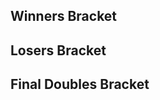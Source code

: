 {{DISPLAYTITLE:Super Smash Sundays 31: ''Melee'' Doubles Bracket}}{{SetGame|melee}}{{tabs static
|name1=Overview
|link1=Super Smash Sundays/31/Melee
|name2=Singles Bracket
|link2=Super Smash Sundays/31/Melee/Singles Bracket
|name3=Doubles Bracket
|link3=Super Smash Sundays/31/Melee/Doubles Bracket
|This=3
}}
==Winners Bracket==
{{64DEDoublesWBracketA
|column-width=150
<!-- ROUND 1 -->
|r1m1t1p1=S2J |r1m1t1p1flag=us
|r1m1t1p2=Mang0 |r1m1t1p2flag=us |r1m1t1score={{win}}
|r1m1t2p1=Bye |r1m1t2p1flag=
|r1m1t2p2=Bye |r1m1t2p2flag= |r1m1t2score=
|r1m1win=1

|r1m2t1p1=floss |r1m2t1p1flag=us
|r1m2t1p2=Hepatitis B |r1m2t1p2flag=us |r1m2t1score={{win}}
|r1m2t2p1=ZettaiTerritory |r1m2t2p1flag=us
|r1m2t2p2=limjoker |r1m2t2p2flag=us |r1m2t2score=
|r1m2win=1

|r1m3t1p1=Trichael Man |r1m3t1p1flag=us
|r1m3t1p2=toastyb |r1m3t1p2flag=us |r1m3t1score={{win}}
|r1m3t2p1=v6 |r1m3t2p1flag=us
|r1m3t2p2=Veksul |r1m3t2p2flag=us |r1m3t2score=
|r1m3win=1

|r1m4t1p1=yeti |r1m4t1p1flag=us
|r1m4t1p2=Fallennova |r1m4t1p2flag=us |r1m4t1score={{win}}
|r1m4t2p1=dingo |r1m4t2p1flag=us
|r1m4t2p2=Lost |r1m4t2p2flag=us |r1m4t2score=
|r1m4win=1

|r1m5t1p1=KoopaTroopa895 |r1m5t1p1flag=us
|r1m5t1p2=Mister Dawson |r1m5t1p2flag=us |r1m5t1score={{win}}
|r1m5t2p1=Bye |r1m5t2p1flag=
|r1m5t2p2=Bye |r1m5t2p2flag= |r1m5t2score=
|r1m5win=1

|r1m6t1p1=Cesar |r1m6t1p1flag=us
|r1m6t1p2=Toxic Reflection |r1m6t1p2flag=us |r1m6t1score=
|r1m6t2p1=SK |r1m6t2p1flag=us
|r1m6t2p2=Chagnon |r1m6t2p2flag=us |r1m6t2score={{win}}
|r1m6win=2

|r1m7t1p1=Hyprid |r1m7t1p1flag=us
|r1m7t1p2=SacaSuMoto |r1m7t1p2flag=us |r1m7t1score={{win}}
|r1m7t2p1=Bye |r1m7t2p1flag=
|r1m7t2p2=Bye |r1m7t2p2flag= |r1m7t2score=
|r1m7win=1

|r1m8t1p1=Studmuffin |r1m8t1p1flag=us
|r1m8t1p2=dankrooster |r1m8t1p2flag=us |r1m8t1score={{win}}
|r1m8t2p1=Sc0ut |r1m8t2p1flag=us
|r1m8t2p2=Kidneyshiv |r1m8t2p2flag=us |r1m8t2score=
|r1m8win=1

|r1m9t1p1=Tope |r1m9t1p1flag=us
|r1m9t1p2=Vish |r1m9t1p2flag=us |r1m9t1score={{win}}
|r1m9t2p1=Bye |r1m9t2p1flag=
|r1m9t2p2=Bye |r1m9t2p2flag= |r1m9t2score=
|r1m9win=1

|r1m10t1p1=TheRogueTwinkie |r1m10t1p1flag=us
|r1m10t1p2=FrogVenom |r1m10t1p2flag=us |r1m10t1score={{win}}
|r1m10t2p1=Zinc |r1m10t2p1flag=us
|r1m10t2p2=Zobac |r1m10t2p2flag=us |r1m10t2score=
|r1m10win=1

|r1m11t1p1=Andymosity |r1m11t1p1flag=us
|r1m11t1p2=Strain |r1m11t1p2flag=us |r1m11t1score={{win}}
|r1m11t2p1=Bye |r1m11t2p1flag=
|r1m11t2p2=Bye |r1m11t2p2flag= |r1m11t2score=
|r1m11win=1

|r1m12t1p1=Pajama Sam |r1m12t1p1flag=us
|r1m12t1p2=Hulka |r1m12t1p2flag=us |r1m12t1score={{win}}
|r1m12t2p1=ACT1VE |r1m12t2p1flag=us
|r1m12t2p2=Epic |r1m12t2p2flag=us |r1m12t2score=
|r1m12win=1

|r1m13t1p1=Tafokints |r1m13t1p1flag=us
|r1m13t1p2=MikeHaze |r1m13t1p2flag=us |r1m13t1score={{win}}
|r1m13t2p1=Bye |r1m13t2p1flag=
|r1m13t2p2=Bye |r1m13t2p2flag= |r1m13t2score=
|r1m13win=1

|r1m14t1p1=Pogo |r1m14t1p1flag=us
|r1m14t1p2=Breezy |r1m14t1p2flag=us |r1m14t1score={{win}}
|r1m14t2p1=Sunset |r1m14t2p1flag=us
|r1m14t2p2=Keeng |r1m14t2p2flag=us |r1m14t2score=
|r1m14win=1

|r1m15t1p1=Nonsense |r1m15t1p1flag=us
|r1m15t1p2=eroc |r1m15t1p2flag=us |r1m15t1score={{win}}
|r1m15t2p1=Bye |r1m15t2p1flag=
|r1m15t2p2=Bye |r1m15t2p2flag= |r1m15t2score=
|r1m15win=1

|r1m16t1p1=Capt.Dabulous |r1m16t1p1flag=us
|r1m16t1p2=Nasty Nate |r1m16t1p2flag=us |r1m16t1score={{win}}
|r1m16t2p1=Pride |r1m16t2p1flag=us
|r1m16t2p2=Tamb |r1m16t2p2flag=us |r1m16t2score=
|r1m16win=1

|r1m17t1p1=Reno |r1m17t1p1flag=us
|r1m17t1p2=Lucky |r1m17t1p2flag=us |r1m17t1score={{win}}
|r1m17t2p1=Bye |r1m17t2p1flag=
|r1m17t2p2=Bye |r1m17t2p2flag= |r1m17t2score=
|r1m17win=1

|r1m18t1p1=Kanti |r1m18t1p1flag=us
|r1m18t1p2=J666 |r1m18t1p2flag=us |r1m18t1score={{win}}
|r1m18t2p1=Seaturkeys |r1m18t2p1flag=us
|r1m18t2p2=Yensog |r1m18t2p2flag=us |r1m18t2score=
|r1m18win=1

|r1m19t1p1=HARD |r1m19t1p1flag=us
|r1m19t1p2=2Jar |r1m19t1p2flag=us |r1m19t1score={{win}}
|r1m19t2p1=RCA |r1m19t2p1flag=us
|r1m19t2p2=TaijutsuSpec |r1m19t2p2flag=us |r1m19t2score=
|r1m19win=1

|r1m20t1p1=QuasarQuark |r1m20t1p1flag=us
|r1m20t1p2=Infinite |r1m20t1p2flag=us |r1m20t1score={{win}}
|r1m20t2p1=Yung Buster |r1m20t2p1flag=us
|r1m20t2p2=Dandy |r1m20t2p2flag=us |r1m20t2score=
|r1m20win=1

|r1m21t1p1=SUNG475 |r1m21t1p1flag=us
|r1m21t1p2=DendyPretendy |r1m21t1p2flag= |r1m21t1score={{win}}
|r1m21t2p1=Bye |r1m21t2p1flag=
|r1m21t2p2=Bye |r1m21t2p2flag= |r1m21t2score=
|r1m21win=1

|r1m22t1p1=RagingCherry |r1m22t1p1flag=us
|r1m22t1p2=Seshy |r1m22t1p2flag=us |r1m22t1score={{win}}
|r1m22t2p1=JiMi |r1m22t2p1flag=us
|r1m22t2p2=TDK |r1m22t2p2flag=us |r1m22t2score=
|r1m22win=1

|r1m23t1p1=scrub$ |r1m23t1p1flag=us
|r1m23t1p2=Matt |r1m23t1p2flag=us |r1m23t1score={{win}}
|r1m23t2p1=Bye |r1m23t2p1flag=
|r1m23t2p2=Bye |r1m23t2p2flag= |r1m23t2score=
|r1m23win=1

|r1m24t1p1=HumanFry |r1m24t1p1flag=us
|r1m24t1p2=Darkroom |r1m24t1p2flag=us |r1m24t1score={{win}}
|r1m24t2p1=ajx |r1m24t2p1flag=us
|r1m24t2p2=Kanye |r1m24t2p2flag=us |r1m24t2score=
|r1m24win=1

|r1m25t1p1=NMW |r1m25t1p1flag=us
|r1m25t1p2=SFAT |r1m25t1p2flag=us |r1m25t1score={{win}}
|r1m25t2p1=Bye |r1m25t2p1flag=
|r1m25t2p2=Bye |r1m25t2p2flag= |r1m25t2score=
|r1m25win=1

|r1m26t1p1=krzy8 |r1m26t1p1flag=us
|r1m26t1p2=Slime |r1m26t1p2flag=us |r1m26t1score={{win}}
|r1m26t2p1=Weft |r1m26t2p1flag=us
|r1m26t2p2=1OTG |r1m26t2p2flag=us |r1m26t2score=
|r1m26win=1

|r1m27t1p1=sherigami |r1m27t1p1flag=us
|r1m27t1p2=Stomach Flu |r1m27t1p2flag=us |r1m27t1score={{win}}
|r1m27t2p1=Bruny bby |r1m27t2p1flag=us
|r1m27t2p2=Coco |r1m27t2p2flag= |r1m27t2score=
|r1m27win=1

|r1m28t1p1=Xell |r1m28t1p1flag=us
|r1m28t1p2=Dayge |r1m28t1p2flag=us |r1m28t1score={{win}}
|r1m28t2p1=Chu12ch |r1m28t2p1flag=us
|r1m28t2p2=Nigo |r1m28t2p2flag=us |r1m28t2score=
|r1m28win=1

|r1m29t1p1=Westballz |r1m29t1p1flag=us
|r1m29t1p2=KPAN |r1m29t1p2flag=us |r1m29t1score={{win}}
|r1m29t2p1=Bye |r1m29t2p1flag=
|r1m29t2p2=Bye |r1m29t2p2flag= |r1m29t2score=
|r1m29win=1

|r1m30t1p1=delta |r1m30t1p1flag=ca
|r1m30t1p2=L33thal |r1m30t1p2flag=us |r1m30t1score=
|r1m30t2p1=Bryce |r1m30t2p1flag=us
|r1m30t2p2=G-rat |r1m30t2p2flag=us |r1m30t2score={{win}}
|r1m30win=2

|r1m31t1p1=Peligro |r1m31t1p1flag=us
|r1m31t1p2=Manatee |r1m31t1p2flag=us |r1m31t1score={{win}}
|r1m31t2p1=Bye |r1m31t2p1flag=
|r1m31t2p2=Bye |r1m31t2p2flag= |r1m31t2score=
|r1m31win=1

|r1m32t1p1=Mchi |r1m32t1p1flag=us
|r1m32t1p2=LuigiKid |r1m32t1p2flag=us |r1m32t1score={{win}}
|r1m32t2p1=Kony |r1m32t2p1flag=us
|r1m32t2p2=myfishcantswim |r1m32t2p2flag=us |r1m32t2score=
|r1m32win=1

<!-- ROUND 2 -->
|r2m1t1p1=S2J |r2m1t1p1flag=us
|r2m1t1p2=Mang0 |r2m1t1p2flag=us |r2m1t1score=
|r2m1t2p1=floss |r2m1t2p1flag=us
|r2m1t2p2=Hepatitis B |r2m1t2p2flag=us |r2m1t2score={{win}}
|r2m1win=2

|r2m2t1p1=Trichael Man |r2m2t1p1flag=us
|r2m2t1p2=toastyb |r2m2t1p2flag=us |r2m2t1score=
|r2m2t2p1=yeti |r2m2t2p1flag=us
|r2m2t2p2=Fallennova |r2m2t2p2flag=us |r2m2t2score={{win}}
|r2m2win=2

|r2m3t1p1=KoopaTroopa895 |r2m3t1p1flag=us
|r2m3t1p2=Mister Dawson |r2m3t1p2flag=us |r2m3t1score={{win}}
|r2m3t2p1=SK |r2m3t2p1flag=us
|r2m3t2p2=Chagnon |r2m3t2p2flag=us |r2m3t2score=
|r2m3win=1

|r2m4t1p1=Hyprid |r2m4t1p1flag=us
|r2m4t1p2=SacaSuMoto |r2m4t1p2flag=us |r2m4t1score={{win}}
|r2m4t2p1=Studmuffin |r2m4t2p1flag=us
|r2m4t2p2=dankrooster |r2m4t2p2flag=us |r2m4t2score=
|r2m4win=1

|r2m5t1p1=Tope |r2m5t1p1flag=us
|r2m5t1p2=Vish |r2m5t1p2flag=us |r2m5t1score={{win}}
|r2m5t2p1=TheRogueTwinkie |r2m5t2p1flag=us
|r2m5t2p2=FrogVenom |r2m5t2p2flag=us |r2m5t2score=
|r2m5win=1

|r2m6t1p1=Andymosity |r2m6t1p1flag=us
|r2m6t1p2=Strain |r2m6t1p2flag=us |r2m6t1score={{win}}
|r2m6t2p1=Pajama Sam |r2m6t2p1flag=us
|r2m6t2p2=Hulka |r2m6t2p2flag=us |r2m6t2score=
|r2m6win=1

|r2m7t1p1=Tafokints |r2m7t1p1flag=us
|r2m7t1p2=MikeHaze |r2m7t1p2flag=us |r2m7t1score={{win}}
|r2m7t2p1=Pogo |r2m7t2p1flag=us
|r2m7t2p2=Breezy |r2m7t2p2flag=us |r2m7t2score=
|r2m7win=1

|r2m8t1p1=Nonsense |r2m8t1p1flag=us
|r2m8t1p2=eroc |r2m8t1p2flag=us |r2m8t1score=
|r2m8t2p1=Capt.Dabulous |r2m8t2p1flag=us
|r2m8t2p2=Nasty Nate |r2m8t2p2flag=us |r2m8t2score={{win}}
|r2m8win=2

|r2m9t1p1=Reno |r2m9t1p1flag=us
|r2m9t1p2=Lucky |r2m9t1p2flag=us |r2m9t1score={{win}}
|r2m9t2p1=Kanti |r2m9t2p1flag=us
|r2m9t2p2=J666 |r2m9t2p2flag=us |r2m9t2score=
|r2m9win=1

|r2m10t1p1=HARD |r2m10t1p1flag=us
|r2m10t1p2=2Jar |r2m10t1p2flag=us |r2m10t1score={{win}}
|r2m10t2p1=QuasarQuark |r2m10t2p1flag=us
|r2m10t2p2=Infinite |r2m10t2p2flag=us |r2m10t2score=
|r2m10win=1

|r2m11t1p1=SUNG475 |r2m11t1p1flag=us
|r2m11t1p2=DendyPretendy |r2m11t1p2flag= |r2m11t1score=
|r2m11t2p1=RagingCherry |r2m11t2p1flag=us
|r2m11t2p2=Seshy |r2m11t2p2flag=us |r2m11t2score={{win}}
|r2m11win=2

|r2m12t1p1=scrub$ |r2m12t1p1flag=us
|r2m12t1p2=Matt |r2m12t1p2flag=us |r2m12t1score={{win}}
|r2m12t2p1=HumanFry |r2m12t2p1flag=us
|r2m12t2p2=Darkroom |r2m12t2p2flag=us |r2m12t2score=
|r2m12win=1

|r2m13t1p1=NMW |r2m13t1p1flag=us
|r2m13t1p2=SFAT |r2m13t1p2flag=us |r2m13t1score={{win}}
|r2m13t2p1=krzy8 |r2m13t2p1flag=us
|r2m13t2p2=Slime |r2m13t2p2flag=us |r2m13t2score=
|r2m13win=1

|r2m14t1p1=sherigami |r2m14t1p1flag=us
|r2m14t1p2=Stomach Flu |r2m14t1p2flag=us |r2m14t1score={{win}}
|r2m14t2p1=Xell |r2m14t2p1flag=us
|r2m14t2p2=Dayge |r2m14t2p2flag=us |r2m14t2score=
|r2m14win=1

|r2m15t1p1=Westballz |r2m15t1p1flag=us
|r2m15t1p2=KPAN |r2m15t1p2flag=us |r2m15t1score={{win}}
|r2m15t2p1=Bryce |r2m15t2p1flag=us
|r2m15t2p2=G-rat |r2m15t2p2flag=us |r2m15t2score=
|r2m15win=1

|r2m16t1p1=Peligro |r2m16t1p1flag=us
|r2m16t1p2=Manatee |r2m16t1p2flag=us |r2m16t1score={{win}}
|r2m16t2p1=Mchi |r2m16t2p1flag=us
|r2m16t2p2=LuigiKid |r2m16t2p2flag=us |r2m16t2score=
|r2m16win=1

<!-- ROUND 3 -->
|r3m1t1p1=floss |r3m1t1p1flag=us
|r3m1t1p2=Hepatitis B |r3m1t1p2flag=us |r3m1t1score=
|r3m1t2p1=yeti |r3m1t2p1flag=us
|r3m1t2p2=Fallennova |r3m1t2p2flag=us |r3m1t2score={{win}}
|r3m1win=2

|r3m2t1p1=KoopaTroopa895 |r3m2t1p1flag=us
|r3m2t1p2=Mister Dawson |r3m2t1p2flag=us |r3m2t1score=
|r3m2t2p1=Hyprid |r3m2t2p1flag=us
|r3m2t2p2=SacaSuMoto |r3m2t2p2flag=us |r3m2t2score={{win}}
|r3m2win=2


|r3m3t1p1=Tope |r3m3t1p1flag=us
|r3m3t1p2=Vish |r3m3t1p2flag=us |r3m3t1score={{win}}
|r3m3t2p1=Andymosity |r3m3t2p1flag=us
|r3m3t2p2=Strain |r3m3t2p2flag=us |r3m3t2score=
|r3m3win=1

|r3m4t1p1=Tafokints |r3m4t1p1flag=us
|r3m4t1p2=MikeHaze |r3m4t1p2flag=us |r3m4t1score={{win}}
|r3m4t2p1=Capt.Dabulous |r3m4t2p1flag=us
|r3m4t2p2=Nasty Nate |r3m4t2p2flag=us |r3m4t2score=
|r3m4win=1

|r3m5t1p1=Reno |r3m5t1p1flag=us
|r3m5t1p2=Lucky |r3m5t1p2flag=us |r3m5t1score={{win}}
|r3m5t2p1=HARD |r3m5t2p1flag=us
|r3m5t2p2=2Jar |r3m5t2p2flag=us |r3m5t2score=
|r3m5win=1

|r3m6t1p1=RagingCherry |r3m6t1p1flag=us
|r3m6t1p2=Seshy |r3m6t1p2flag=us |r3m6t1score=
|r3m6t2p1=scrub$ |r3m6t2p1flag=us
|r3m6t2p2=Matt |r3m6t2p2flag=us |r3m6t2score={{win}}
|r3m6win=2

|r3m7t1p1=NMW |r3m7t1p1flag=us
|r3m7t1p2=SFAT |r3m7t1p2flag=us |r3m7t1score=
|r3m7t2p1=sherigami |r3m7t2p1flag=us
|r3m7t2p2=Stomach Flu |r3m7t2p2flag=us |r3m7t2score={{win}}
|r3m7win=2

|r3m8t1p1=Westballz |r3m8t1p1flag=us
|r3m8t1p2=KPAN |r3m8t1p2flag=us |r3m8t1score={{win}}
|r3m8t2p1=Peligro |r3m8t2p1flag=us
|r3m8t2p2=Manatee |r3m8t2p2flag=us |r3m8t2score=
|r3m8win=1

<!-- ROUND 4 -->
|r4m1t1p1=yeti |r4m1t1p1flag=us
|r4m1t1p2=Fallennova |r4m1t1p2flag=us |r4m1t1score=
|r4m1t2p1=Hyprid |r4m1t2p1flag=us
|r4m1t2p2=SacaSuMoto |r4m1t2p2flag=us |r4m1t2score={{win}}
|r4m1win=2

|r4m2t1p1=Tope |r4m2t1p1flag=us
|r4m2t1p2=Vish |r4m2t1p2flag=us |r4m2t1score={{win}}
|r4m2t2p1=Tafokints |r4m2t2p1flag=us
|r4m2t2p2=MikeHaze |r4m2t2p2flag=us |r4m2t2score=
|r4m2win=1

|r4m3t1p1=Reno |r4m3t1p1flag=us
|r4m3t1p2=Lucky |r4m3t1p2flag=us |r4m3t1score={{win}}
|r4m3t2p1=scrub$ |r4m3t2p1flag=us
|r4m3t2p2=Matt |r4m3t2p2flag=us |r4m3t2score=
|r4m3win=1

|r4m4t1p1=sherigami |r4m4t1p1flag=us
|r4m4t1p2=Stomach Flu |r4m4t1p2flag=us |r4m4t1score=
|r4m4t2p1=Westballz |r4m4t2p1flag=us
|r4m4t2p2=KPAN |r4m4t2p2flag=us |r4m4t2score={{win}}
|r4m4win=2

<!-- ROUND 5 -->
|r5m1t1p1=Hyprid |r5m1t1p1flag=us
|r5m1t1p2=SacaSuMoto |r5m1t1p2flag=us |r5m1t1score=
|r5m1t2p1=Tope |r5m1t2p1flag=us
|r5m1t2p2=Vish |r5m1t2p2flag=us |r5m1t2score={{win}}
|r5m1win=2

|r5m2t1p1=Reno |r5m2t1p1flag=us
|r5m2t1p2=Lucky |r5m2t1p2flag=us |r5m2t1score={{win}}
|r5m2t2p1=Westballz |r5m2t2p1flag=us
|r5m2t2p2=KPAN |r5m2t2p2flag=us |r5m2t2score=
|r5m2win=1
}}
==Losers Bracket==
{{64DEDoublesLBracketSmwA
|tourneylink=Super Smash Sundays/31/Melee
|tourneyname=Super Smash Sundays 31
|l1placement=49-64
|l2placement=33-48
|l3placement=25-32
|l4placement=17-24
|l5placement=13-16
|l6placement=9-12
|l7placement=7-8
|l8placement=5-6
|column-width=150

<!-- ROUND 1 -->
|l1m1t1p1=v6 |l1m1t1p1flag=us
|l1m1t1p2=Veksul |l1m1t1p2flag=us |l1m1t1score={{win}}
|l1m1t2p1=dingo |l1m1t2p1flag=us
|l1m1t2p2=Lost |l1m1t2p2flag=us |l1m1t2score=
|l1m1win=1

|l1m2t1p1=RCA |l1m2t1p1flag=us
|l1m2t1p2=TaijutsuSpec |l1m2t1p2flag=us |l1m2t1score=
|l1m2t2p1=Yung Buster |l1m2t2p1flag=us
|l1m2t2p2=Dandy |l1m2t2p2flag=us |l1m2t2score={{win}}
|l1m2win=2

|l1m3t1p1=Bruny bby |l1m3t1p1flag=us
|l1m3t1p2=Coco |l1m3t1p2flag= |l1m3t1score={{win}}
|l1m3t2p1=Chu12ch |l1m3t2p1flag=us
|l1m3t2p2=Nigo |l1m3t2p2flag=us |l1m3t2score=
|l1m3win=1

|l1m4t1p1=Sc0ut |l1m4t1p1flag=us
|l1m4t1p2=Kidnyshiv |l1m4t1p2flag=us |l1m4t1score=
|l1m4t2p1=Bye |l1m4t2p1flag=
|l1m4t2p2=Bye |l1m4t2p2flag= |l1m4t2score=
|l1m4win=1

|l1m5t1p1=Zinc |l1m5t1p1flag=us
|l1m5t1p2=Zobac |l1m5t1p2flag=us |l1m5t1score={{win}}
|l1m5t2p1=Bye |l1m5t2p1flag=
|l1m5t2p2=Bye |l1m5t2p2flag= |l1m5t2score=
|l1m5win=1

|l1m6t1p1=ACT1VE |l1m6t1p1flag=us
|l1m6t1p2=Epic |l1m6t1p2flag=us |l1m6t1score={{win}}
|l1m6t2p1=Bye |l1m6t2p1flag=
|l1m6t2p2=Bye |l1m6t2p2flag= |l1m6t2score=
|l1m6win=1

|l1m7t1p1=Sunset |l1m7t1p1flag=us
|l1m7t1p2=Keeng |l1m7t1p2flag=us |l1m7t1score={{win}}
|l1m7t2p1=Bye |l1m7t2p1flag=
|l1m7t2p2=Bye |l1m7t2p2flag= |l1m7t2score=
|l1m7win=1

|l1m8t1p1=Pirde |l1m8t1p1flag=us
|l1m8t1p2=Tamb |l1m8t1p2flag=us |l1m8t1score={{win}}
|l1m8t2p1=Bye |l1m8t2p1flag=
|l1m8t2p2=Bye |l1m8t2p2flag= |l1m8t2score=
|l1m8win=1

|l1m9t1p1=Seaturkeys |l1m9t1p1flag=us
|l1m9t1p2=Yensog |l1m9t1p2flag=us |l1m9t1score={{win}}
|l1m9t2p1=Bye |l1m9t2p1flag=
|l1m9t2p2=Bye |l1m9t2p2flag= |l1m9t2score=
|l1m9win=1

|l1m10t1p1=Yung Buster |l1m10t1p1flag=us
|l1m10t1p2=Dandy |l1m10t1p2flag=us |l1m10t1score={{win}}
|l1m10t2p1=Bye |l1m10t2p1flag=
|l1m10t2p2=Bye |l1m10t2p2flag= |l1m10t2score=
|l1m10win=1

|l1m11t1p1=JiMi |l1m11t1p1flag=us
|l1m11t1p2=TDK |l1m11t1p2flag=us |l1m11t1score={{win}}
|l1m11t2p1=Bye |l1m11t2p1flag=
|l1m11t2p2=Bye |l1m11t2p2flag= |l1m11t2score=
|l1m11win=1

|l1m12t1p1=ajx |l1m12t1p1flag=us
|l1m12t1p2=Kanye |l1m12t1p2flag=us |l1m12t1score={{win}}
|l1m12t2p1=Bye |l1m12t2p1flag=
|l1m12t2p2=Bye |l1m12t2p2flag= |l1m12t2score=
|l1m12win=1

|l1m13t1p1=Weft |l1m13t1p1flag=us
|l1m13t1p2=1OTG |l1m13t1p2flag=us |l1m13t1score={{win}}
|l1m13t2p1=Bye |l1m13t2p1flag=
|l1m13t2p2=Bye |l1m13t2p2flag= |l1m13t2score=
|l1m13win=1

|l1m14t1p1=Bruny bby |l1m14t1p1flag=us
|l1m14t1p2=Coco |l1m14t1p2flag= |l1m14t1score={{win}}
|l1m14t2p1=Bye |l1m14t2p1flag=
|l1m14t2p2=Bye |l1m14t2p2flag= |l1m14t2score=
|l1m14win=1

|l1m15t1p1=delta |l1m15t1p1flag=ca
|l1m15t1p2=L33thal |l1m15t1p2flag=us |l1m15t1score={{win}}
|l1m15t2p1=Bye |l1m15t2p1flag=
|l1m15t2p2=Bye |l1m15t2p2flag= |l1m15t2score=
|l1m15win=1

|l1m16t1p1=Kony |l1m16t1p1flag=us
|l1m16t1p2=myfishcantswim |l1m16t1p2flag=us |l1m16t1score={{win}}
|l1m16t2p1=Bye |l1m16t2p1flag=
|l1m16t2p2=Bye |l1m16t2p2flag= |l1m16t2score=
|l1m16win=1

<!-- ROUND 2 -->
|l2m1t1p1=Mchi |l2m1t1p1flag=us
|l2m1t1p2=LuigiKid |l2m1t1p2flag=us |l2m1t1score={{win}}
|l2m1t2p1=ZettaiTerritory |l2m1t2p1flag=us
|l2m1t2p2=limjoker |l2m1t2p2flag=us |l2m1t2score=
|l2m1win=1

|l2m2t1p1=Bryce |l2m2t1p1flag=us
|l2m2t1p2=G-rat |l2m2t1p2flag=us |l2m2t1score={{win}}
|l2m2t2p1=v6 |l2m2t2p1flag=us
|l2m2t2p2=Veksul |l2m2t2p2flag=us |l2m2t2score=
|l2m2win=1

|l2m3t1p1=Xell |l2m3t1p1flag=us
|l2m3t1p2=Dayge |l2m3t1p2flag=us |l2m3t1score=
|l2m3t2p1=Cesar |l2m3t2p1flag=us
|l2m3t2p2=Toxic Reflection |l2m3t2p2flag=us |l2m3t2score={{win}}
|l2m3win=2

|l2m4t1p1=krzy8 |l2m4t1p1flag=us
|l2m4t1p2=Slime |l2m4t1p2flag=us |l2m4t1score={{win}}
|l2m4t2p1=Sc0ut |l2m4t2p1flag=us
|l2m4t2p2=Kidneyshiv |l2m4t2p2flag=us |l2m4t2score=
|l2m4win=1

|l2m5t1p1=HumanFry |l2m5t1p1flag=us
|l2m5t1p2=Darkroom |l2m5t1p2flag=us |l2m5t1score={{win}}
|l2m5t2p1=Zinc |l2m5t2p1flag=us
|l2m5t2p2=Zobac |l2m5t2p2flag=us |l2m5t2score=
|l2m5win=1

|l2m6t1p1=SUNG475 |l2m6t1p1flag=us
|l2m6t1p2=DendyPretendy |l2m6t1p2flag= |l2m6t1score=
|l2m6t2p1=ACT1VE |l2m6t2p1flag=us
|l2m6t2p2=Epic |l2m6t2p2flag=us |l2m6t2score={{win}}
|l2m6win=2

|l2m7t1p1=QuasarQuark |l2m7t1p1flag=us
|l2m7t1p2=Infinite |l2m7t1p2flag=us |l2m7t1score={{win}}
|l2m7t2p1=Sunset |l2m7t2p1flag=us
|l2m7t2p2=Keeng |l2m7t2p2flag=us |l2m7t2score=
|l2m7win=1

|l2m8t1p1=Kanti |l2m8t1p1flag=us
|l2m8t1p2=J666 |l2m8t1p2flag=us |l2m8t1score={{win}}
|l2m8t2p1=Pride |l2m8t2p1flag=us
|l2m8t2p2=Tamb |l2m8t2p2flag=us |l2m8t2score=
|l2m8win=1

|l2m9t1p1=Nonsense |l2m9t1p1flag=us
|l2m9t1p2=eroc |l2m9t1p2flag=us |l2m9t1score={{win}}
|l2m9t2p1=Seaturkeys |l2m9t2p1flag=us
|l2m9t2p2=Yensog |l2m9t2p2flag=us |l2m9t2score=
|l2m9win=1

|l2m10t1p1=Pogo |l2m10t1p1flag=us
|l2m10t1p2=Breezy |l2m10t1p2flag=us |l2m10t1score={{win}}
|l2m10t2p1=Yung Buster |l2m10t2p1flag=us
|l2m10t2p2=Dandy |l2m10t2p2flag=us |l2m10t2score=
|l2m10win=1

|l2m11t1p1=Pajama Sam |l2m11t1p1flag=us
|l2m11t1p2=Hulka |l2m11t1p2flag=us |l2m11t1score={{win}}
|l2m11t2p1=JiMi |l2m11t2p1flag=us
|l2m11t2p2=TDK |l2m11t2p2flag=us |l2m11t2score=
|l2m11win=1

|l2m12t1p1=TheRogueTwinkie |l2m12t1p1flag=us
|l2m12t1p2=FrogVenom |l2m12t1p2flag=us |l2m12t1score={{win}}
|l2m12t2p1=ajx |l2m12t2p1flag=us
|l2m12t2p2=Kanye |l2m12t2p2flag=us |l2m12t2score=
|l2m12win=1

|l2m13t1p1=Studmuffin |l2m13t1p1flag=us
|l2m13t1p2=dankrooster |l2m13t1p2flag=us |l2m13t1score={{win}}
|l2m13t2p1=Weft |l2m13t2p1flag=us
|l2m13t2p2=1OTG |l2m13t2p2flag=us |l2m13t2score=
|l2m13win=1

|l2m14t1p1=SK |l2m14t1p1flag=us
|l2m14t1p2=Chagnon |l2m14t1p2flag=us |l2m14t1score=
|l2m14t2p1=Bruny bby |l2m14t2p1flag=us
|l2m14t2p2=Coco |l2m14t2p2flag= |l2m14t2score={{win}}
|l2m14win=2

|l2m15t1p1=Trichael Man |l2m15t1p1flag=us
|l2m15t1p2=toastyb |l2m15t1p2flag=us |l2m15t1score=2
|l2m15t2p1=delta |l2m15t2p1flag=ca
|l2m15t2p2=L33thal |l2m15t2p2flag=us |l2m15t2score=1
|l2m15win=1

|l2m16t1p1=S2J |l2m16t1p1flag=us
|l2m16t1p2=Mang0 |l2m16t1p2flag=us |l2m16t1score=
|l2m16t2p1=Kony |l2m16t2p1flag=us
|l2m16t2p2=myfishcantswim |l2m16t2p2flag=us |l2m16t2score={{win}}
|l2m16win=2

<!-- ROUND 3 -->
|l3m1t1p1=Mchi |l3m1t1p1flag=us
|l3m1t1p2=LuigiKid |l3m1t1p2flag=us |l3m1t1score={{win}}
|l3m1t2p1=Bryce |l3m1t2p1flag=us
|l3m1t2p2=G-rat |l3m1t2p2flag=us |l3m1t2score=
|l3m1win=1

|l3m2t1p1=Cesar |l3m2t1p1flag=us
|l3m2t1p2=Toxic Reflection |l3m2t1p2flag=us |l3m2t1score=
|l3m2t2p1=krzy8 |l3m2t2p1flag=us
|l3m2t2p2=Slime |l3m2t2p2flag=us |l3m2t2score={{win}}
|l3m2win=2

|l3m3t1p1=HumanFry |l3m3t1p1flag=us
|l3m3t1p2=Darkroom |l3m3t1p2flag=us |l3m3t1score={{win}}
|l3m3t2p1=ACT1VE |l3m3t2p1flag=us
|l3m3t2p2=Epic |l3m3t2p2flag=us |l3m3t2score=
|l3m3win=1

|l3m4t1p1=QuasarQuark |l3m4t1p1flag=us
|l3m4t1p2=Infinite |l3m4t1p2flag=us |l3m4t1score=
|l3m4t2p1=Kanti |l3m4t2p1flag=us
|l3m4t2p2=J666 |l3m4t2p2flag=us |l3m4t2score={{win}}
|l3m4win=2

|l3m5t1p1=Nonsense |l3m5t1p1flag=us
|l3m5t1p2=eroc |l3m5t1p2flag=us |l3m5t1score=
|l3m5t2p1=Pogo |l3m5t2p1flag=us
|l3m5t2p2=Breezy |l3m5t2p2flag=us |l3m5t2score={{win}}
|l3m5win=2

|l3m6t1p1=Pajama Sam |l3m6t1p1flag=us
|l3m6t1p2=Hulka |l3m6t1p2flag=us |l3m6t1score={{win}}
|l3m6t2p1=TheRogueTwinkie |l3m6t2p1flag=us
|l3m6t2p2=FrogVenom |l3m6t2p2flag=us |l3m6t2score=
|l3m6win=1

|l3m7t1p1=Studmuffin |l3m7t1p1flag=us
|l3m7t1p2=dankrooster |l3m7t1p2flag=us |l3m7t1score={{win}}
|l3m7t2p1=Bruny bby |l3m7t2p1flag=us
|l3m7t2p2=Coco |l3m7t2p2flag= |l3m7t2score=
|l3m7win=1

|l3m8t1p1=Trichael Man |l3m8t1p1flag=us
|l3m8t1p2=toastyb |l3m8t1p2flag=us |l3m8t1score={{win}}
|l3m8t2p1=Kony |l3m8t2p1flag=us
|l3m8t2p2=myfishcantswim |l3m8t2p2flag=us |l3m8t2score=
|l3m8win=1

<!-- ROUND 4 -->
|l4m1t1p1=Capt.Dabulous |l4m1t1p1flag=us
|l4m1t1p2=Nasty Nate |l4m1t1p2flag=us |l4m1t1score=
|l4m1t2p1=Mchi |l4m1t2p1flag=us
|l4m1t2p2=LuigiKid |l4m1t2p2flag=us |l4m1t2score={{win}}
|l4m1win=2

|l4m2t1p1=Andymosity |l4m2t1p1flag=us
|l4m2t1p2=Strain |l4m2t1p2flag=us |l4m2t1score={{win}}
|l4m2t2p1=krzy8 |l4m2t2p1flag=us
|l4m2t2p2=Slime |l4m2t2p2flag=us |l4m2t2score=
|l4m2win=1

|l4m3t1p1=KoopaTroopa895 |l4m3t1p1flag=us
|l4m3t1p2=Mister Dawson |l4m3t1p2flag=us |l4m3t1score={{win}}
|l4m3t2p1=HumanFry |l4m3t2p1flag=us
|l4m3t2p2=Darkroom |l4m3t2p2flag=us |l4m3t2score=
|l4m3win=1

|l4m4t1p1=floss |l4m4t1p1flag=us
|l4m4t1p2=Hepatitis B |l4m4t1p2flag=us |l4m4t1score=
|l4m4t2p1=Kanti |l4m4t2p1flag=us
|l4m4t2p2=J666 |l4m4t2p2flag=us |l4m4t2score={{win}}
|l4m4win=2

|l4m5t1p1=Peligro |l4m5t1p1flag=us
|l4m5t1p2=Manatee |l4m5t1p2flag=us |l4m5t1score={{win}}
|l4m5t2p1=Pogo |l4m5t2p1flag=us
|l4m5t2p2=Breezy |l4m5t2p2flag=us |l4m5t2score=
|l4m5win=1

|l4m6t1p1=NMW |l4m6t1p1flag=us
|l4m6t1p2=SFAT |l4m6t1p2flag=us |l4m6t1score={{win}}
|l4m6t2p1=Pajama Sam |l4m6t2p1flag=us
|l4m6t2p2=Hulka |l4m6t2p2flag=us |l4m6t2score=
|l4m6win=1

|l4m7t1p1=RagingCherry |l4m7t1p1flag=us
|l4m7t1p2=Seshy |l4m7t1p2flag=us |l4m7t1score=
|l4m7t2p1=Studmuffin |l4m7t2p1flag=us
|l4m7t2p2=dankrooster |l4m7t2p2flag=us |l4m7t2score={{win}}
|l4m7win=2

|l4m8t1p1=HARD |l4m8t1p1flag=us
|l4m8t1p2=2Jar |l4m8t1p2flag=us |l4m8t1score=
|l4m8t2p1=Trichael Man |l4m8t2p1flag=us
|l4m8t2p2=toastyb |l4m8t2p2flag=us |l4m8t2score={{win}}
|l4m8win=2

<!-- ROUND 5 -->
|l5m1t1p1=Mchi |l5m1t1p1flag=us
|l5m1t1p2=LuigiKid |l5m1t1p2flag=us |l5m1t1score=
|l5m1t2p1=Andymosity |l5m1t2p1flag=us
|l5m1t2p2=Strain |l5m1t2p2flag=us |l5m1t2score={{win}}
|l5m1win=2

|l5m2t1p1=KoopaTroopa895 |l5m2t1p1flag=us
|l5m2t1p2=Mister Dawson |l5m2t1p2flag=us |l5m2t1score=
|l5m2t2p1=Kanti |l5m2t2p1flag=us
|l5m2t2p2=J666 |l5m2t2p2flag=us |l5m2t2score={{win}}
|l5m2win=2

|l5m3t1p1=Peligro |l5m3t1p1flag=us
|l5m3t1p2=Manatee |l5m3t1p2flag=us |l5m3t1score=
|l5m3t2p1=NMW |l5m3t2p1flag=us
|l5m3t2p2=SFAT |l5m3t2p2flag=us |l5m3t2score={{win}}
|l5m3win=2

|l5m4t1p1=Studmuffin |l5m4t1p1flag=us
|l5m4t1p2=dankrooster |l5m4t1p2flag=us |l5m4t1score=
|l5m4t2p1=Trichael Man |l5m4t2p1flag=us
|l5m4t2p2=toastyb |l5m4t2p2flag=us |l5m4t2score={{win}}
|l5m4win=2

<!-- ROUND 6 -->
|l6m1t1p1=scrub$ |l6m1t1p1flag=us
|l6m1t1p2=Matt |l6m1t1p2flag=us |l6m1t1score=
|l6m1t2p1=Andymosity |l6m1t2p1flag=us
|l6m1t2p2=Strain |l6m1t2p2flag=us |l6m1t2score={{win}}
|l6m1win=2

|l6m2t1p1=sherigami |l6m2t1p1flag=us
|l6m2t1p2=Stomach Flu |l6m2t1p2flag=us |l6m2t1score={{win}}
|l6m2t2p1=Kanti |l6m2t2p1flag=us
|l6m2t2p2=J666 |l6m2t2p2flag=us |l6m2t2score=
|l6m2win=1

|l6m3t1p1=yeti |l6m3t1p1flag=us
|l6m3t1p2=Fallennova |l6m3t1p2flag=us |l6m3t1score=
|l6m3t2p1=NMW |l6m3t2p1flag=us
|l6m3t2p2=SFAT |l6m3t2p2flag=us |l6m3t2score={{win}}
|l6m3win=2

|l6m4t1p1=Tafokints |l6m4t1p1flag=us
|l6m4t1p2=MikeHaze |l6m4t1p2flag=us |l6m4t1score={{win}}
|l6m4t2p1=Trichael Man |l6m4t2p1flag=us
|l6m4t2p2=toastyb |l6m4t2p2flag=us |l6m4t2score=
|l6m4win=1

<!-- ROUND 7 -->
|l7m1t1p1=Andymosity |l7m1t1p1flag=us
|l7m1t1p2=Strain |l7m1t1p2flag=us |l7m1t1score={{win}}
|l7m1t2p1=sherigami |l7m1t2p1flag=us
|l7m1t2p2=Stomach Flu |l7m1t2p2flag=us |l7m1t2score=
|l7m1win=1

|l7m2t1p1=NMW |l7m2t1p1flag=us
|l7m2t1p2=SFAT |l7m2t1p2flag=us |l7m2t1score={{win}}
|l7m2t2p1=Tafokints |l7m2t2p1flag=us
|l7m2t2p2=MikeHaze |l7m2t2p2flag=us |l7m2t2score=
|l7m2win=1

<!-- ROUND 8 -->
|l8m1t1p1=Hyprid |l8m1t1p1flag=us
|l8m1t1p2=SacaSuMoto |l8m1t1p2flag=us |l8m1t1score=
|l8m1t2p1=Andymosity |l8m1t2p1flag=us
|l8m1t2p2=Strain |l8m1t2p2flag=us |l8m1t2score={{win}}
|l8m1win=2

|l8m2t1p1=Westballz |l8m2t1p1flag=us
|l8m2t1p2=KPAN |l8m2t1p2flag=us |l8m2t1score=2
|l8m2t2p1=NMW |l8m2t2p1flag=us
|l8m2t2p2=SFAT |l8m2t2p2flag=us |l8m2t2score=0
|l8m2win=1
}}
<onlyinclude>
==Final Doubles Bracket==
{{DEFinalDoublesSmwBracket
|tourneylink=Super Smash Sundays/31/Melee
|tourneyname=Super Smash Sundays 31
|l1placement=4
|r2placement=3
|r3loserplacement=2
|r3winnerplacement=1
<!-- FROM WINNERS -->
|r1m1t1p1=Tope |r1m1t1p1flag=us
|r1m1t1p2=Vish |r1m1t1p2flag=us |r1m1t1score=
|r1m1t2p1=Reno |r1m1t2p1flag=us
|r1m1t2p2=Lucky |r1m1t2p2flag=us |r1m1t2score={{win}}
|r1m1win=2
|r1m1t1p1char1= |r1m1t1p1stock1= |r1m1t1p2char1= |r1m1t1p2stock1=
|r1m1t2p1char1= |r1m1t2p1stock1= |r1m1t2p2char1= |r1m1t2p2stock1= |r1m1win1= |r1m1stage1=
|r1m1t1p1char2= |r1m1t1p1stock2= |r1m1t1p2char2= |r1m1t1p2stock2=
|r1m1t2p1char2= |r1m1t2p1stock2= |r1m1t2p2char2= |r1m1t2p2stock2= |r1m1win2= |r1m1stage2=
|r1m1t1p1char3= |r1m1t1p1stock3= |r1m1t1p2char3= |r1m1t1p2stock3=
|r1m1t2p1char3= |r1m1t2p1stock3= |r1m1t2p2char3= |r1m1t2p2stock3= |r1m1win3= |r1m1stage3=
|r1m1t1p1char4= |r1m1t1p1stock4= |r1m1t1p2char4= |r1m1t1p2stock4=
|r1m1t2p1char4= |r1m1t2p1stock4= |r1m1t2p2char4= |r1m1t2p2stock4= |r1m1win4= |r1m1stage4=
|r1m1t1p1char5= |r1m1t1p1stock5= |r1m1t1p2char5= |r1m1t1p2stock5=
|r1m1t2p1char5= |r1m1t2p1stock5= |r1m1t2p2char5= |r1m1t2p2stock5= |r1m1win5= |r1m1stage5=
|r1m1date=
|r1m1finished=
|r1m1details={{BracketMatchDetails
|vod=
|preview=
|lrthread=
|interview=
|recap=
|comment=
|live=
}}
<!-- FROM LOSERS -->
|l1m1t1p1=Andymosity |l1m1t1p1flag=us
|l1m1t1p2=Strain |l1m1t1p2flag=us |l1m1t1score=
|l1m1t2p1=Westballz |l1m1t2p1flag=us
|l1m1t2p2=KPAN |l1m1t2p2flag=us |l1m1t2score={{win}}
|l1m1win=2
|l1m1t1p1char1= |l1m1t1p1stock1= |l1m1t1p2char1= |l1m1t1p2stock1=
|l1m1t2p1char1= |l1m1t2p1stock1= |l1m1t2p2char1= |l1m1t2p2stock1= |l1m1win1= |l1m1stage1=
|l1m1t1p1char2= |l1m1t1p1stock2= |l1m1t1p2char2= |l1m1t1p2stock2=
|l1m1t2p1char2= |l1m1t2p1stock2= |l1m1t2p2char2= |l1m1t2p2stock2= |l1m1win2= |l1m1stage2=
|l1m1t1p1char3= |l1m1t1p1stock3= |l1m1t1p2char3= |l1m1t1p2stock3=
|l1m1t2p1char3= |l1m1t2p1stock3= |l1m1t2p2char3= |l1m1t2p2stock3= |l1m1win3= |l1m1stage3=
|l1m1t1p1char4= |l1m1t1p1stock4= |l1m1t1p2char4= |l1m1t1p2stock4=
|l1m1t2p1char4= |l1m1t2p1stock4= |l1m1t2p2char4= |l1m1t2p2stock4= |l1m1win4= |l1m1stage4=
|l1m1t1p1char5= |l1m1t1p1stock5= |l1m1t1p2char5= |l1m1t1p2stock5=
|l1m1t2p1char5= |l1m1t2p1stock5= |l1m1t2p2char5= |l1m1t2p2stock5= |l1m1win5= |l1m1stage5=
|l1m1date=
|l1m1finished=
|l1m1details={{BracketMatchDetails
|vod=
|preview=
|lrthread=
|interview=
|recap=
|comment=
|live=
}}
<!-- LOSERS FINALS -->
|r2m1t1p1=Tope |r2m1t1p1flag=us
|r2m1t1p2=Vish |r2m1t1p2flag=us |r2m1t1score=
|r2m1t2p1=Westballz |r2m1t2p1flag=us
|r2m1t2p2=KPAN |r2m1t2p2flag=us |r2m1t2score={{win}}
|r2m1win=2
|r2m1t1p1char1= |r2m1t1p1stock1= |r2m1t1p2char1= |r2m1t1p2stock1=
|r2m1t2p1char1= |r2m1t2p1stock1= |r2m1t2p2char1= |r2m1t2p2stock1= |r2m1win1= |r2m1stage1=
|r2m1t1p1char2= |r2m1t1p1stock2= |r2m1t1p2char2= |r2m1t1p2stock2=
|r2m1t2p1char2= |r2m1t2p1stock2= |r2m1t2p2char2= |r2m1t2p2stock2= |r2m1win2= |r2m1stage2=
|r2m1t1p1char3= |r2m1t1p1stock3= |r2m1t1p2char3= |r2m1t1p2stock3=
|r2m1t2p1char3= |r2m1t2p1stock3= |r2m1t2p2char3= |r2m1t2p2stock3= |r2m1win3= |r2m1stage3=
|r2m1t1p1char4= |r2m1t1p1stock4= |r2m1t1p2char4= |r2m1t1p2stock4=
|r2m1t2p1char4= |r2m1t2p1stock4= |r2m1t2p2char4= |r2m1t2p2stock4= |r2m1win4= |r2m1stage4=
|r2m1t1p1char5= |r2m1t1p1stock5= |r2m1t1p2char5= |r2m1t1p2stock5=
|r2m1t2p1char5= |r2m1t2p1stock5= |r2m1t2p2char5= |r2m1t2p2stock5= |r2m1win5= |r2m1stage5=
|r2m1date=
|r2m1finished=
|r2m1details={{BracketMatchDetails
|vod=
|preview=
|lrthread=
|interview=
|recap=
|comment=
|live=
}}
<!-- GRAND FINALS -->
|r3m1t1p1=Reno |r3m1t1p1flag=us
|r3m1t1p2=Lucky |r3m1t1p2flag=us |r3m1t1score=3
|r3m1t2p1=Westballz |r3m1t2p1flag=us
|r3m1t2p2=KPAN |r3m1t2p2flag=us |r3m1t2score=0
|r3m1win=1
|r3m1t1p1char1= |r3m1t1p1stock1= |r3m1t1p2char1= |r3m1t1p2stock1=
|r3m1t2p1char1= |r3m1t2p1stock1= |r3m1t2p2char1= |r3m1t2p2stock1= |r3m1win1= |r3m1stage1=
|r3m1t1p1char2= |r3m1t1p1stock2= |r3m1t1p2char2= |r3m1t1p2stock2=
|r3m1t2p1char2= |r3m1t2p1stock2= |r3m1t2p2char2= |r3m1t2p2stock2= |r3m1win2= |r3m1stage2=
|r3m1t1p1char3= |r3m1t1p1stock3= |r3m1t1p2char3= |r3m1t1p2stock3=
|r3m1t2p1char3= |r3m1t2p1stock3= |r3m1t2p2char3= |r3m1t2p2stock3= |r3m1win3= |r3m1stage3=
|r3m1t1p1char4= |r3m1t1p1stock4= |r3m1t1p2char4= |r3m1t1p2stock4=
|r3m1t2p1char4= |r3m1t2p1stock4= |r3m1t2p2char4= |r3m1t2p2stock4= |r3m1win4= |r3m1stage4=
|r3m1t1p1char5= |r3m1t1p1stock5= |r3m1t1p2char5= |r3m1t1p2stock5=
|r3m1t2p1char5= |r3m1t2p1stock5= |r3m1t2p2char5= |r3m1t2p2stock5= |r3m1win5= |r3m1stage5=

<!-- Bracket Reset (if needed) -->
|r3m2t1p1char1= |r3m2t1p1stock1= |r3m2t1p2char1= |r3m2t1p2stock1=
|r3m2t2p1char1= |r3m2t2p1stock1= |r3m2t2p2char1= |r3m2t2p2stock1= |r3m2win1= |r3m2stage1=
|r3m2t1p1char2= |r3m2t1p1stock2= |r3m2t1p2char2= |r3m2t1p2stock2=
|r3m2t2p1char2= |r3m2t2p1stock2= |r3m2t2p2char2= |r3m2t2p2stock2= |r3m2win2= |r3m2stage2=
|r3m2t1p1char3= |r3m2t1p1stock3= |r3m2t1p2char3= |r3m2t1p2stock3=
|r3m2t2p1char3= |r3m2t2p1stock3= |r3m2t2p2char3= |r3m2t2p2stock3= |r3m2win3= |r3m2stage3=
|r3m2t1p1char4= |r3m2t1p1stock4= |r3m2t1p2char4= |r3m2t1p2stock4=
|r3m2t2p1char4= |r3m2t2p1stock4= |r3m2t2p2char4= |r3m2t2p2stock4= |r3m2win4= |r3m2stage4=
|r3m2t1p1char5= |r3m2t1p1stock5= |r3m2t1p2char5= |r3m2t1p2stock5=
|r3m2t2p1char5= |r3m2t2p1stock5= |r3m2t2p2char5= |r3m2t2p2stock5= |r3m2win5= |r3m2stage5=
|r3m1date=
|r3m1finished=
|r3m1details={{BracketMatchDetails
|vod=
|preview=
|lrthread=
|interview=
|recap=
|comment=
|live=
}}
}}
</onlyinclude>
